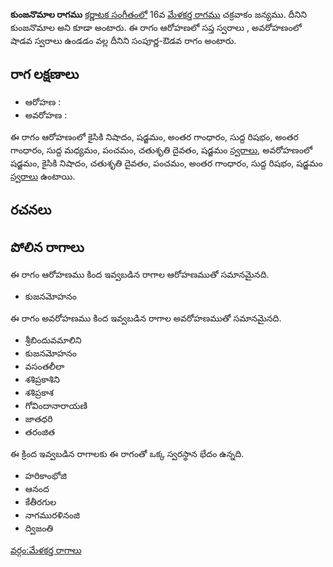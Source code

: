 {{Infobox ragam
	| name          	= కుంజనొమాల
	| synonym	    	= కుంజనొమాల
	| mela          	= 
	| chakra        	= 
	| janaka        	= 
	| type          	= సంపూర్ణ-శాడవ
	| arohanam      	= {{svaraC|N2|S|G3|R1|G3|M1|P|D2|S'}} 
	| avarohanam    	= {{svaraC|S'|N2|D2|P|G3|R1|S}}
	| jeeva         	=
	| chhaya        	=
	| nyasa         	=
	| vishesha      	= 
	| equivalent  		= 
}}
{{కర్ణాటక సంగీత రాగాలు}}
'''కుంజనొమాల రాగము''' [[కర్ణాటక సంగీతం]]లో 16వ [[మేళకర్త రాగము]] చక్రవాకం జన్యము. దీనిని కుంజనొమాల అని కూడా అంటారు. ఈ రాగం ఆరోహణలో సప్త స్వరాలు , అవరోహణంలో షాడవ స్వరాలు ఉండడం వల్ల దీనిని సంపూర్ణ-ఔడవ రాగం అంటారు.


==రాగ లక్షణాలు==


* ఆరోహణ : {{svaraC|N2|S|G3|R1|G3|M1|P|D2|S'}} 
* అవరోహణ : {{svaraC|S'|N2|D2|P|G3|R1|S}}

ఈ రాగం ఆరోహణంలో కైసికి నిషాదం, షడ్జమం, అంతర గాంధారం, సుద్ద రిషభం, అంతర గాంధారం, సుద్ద మధ్యమం, పంచమం, చతుశృతి దైవతం, షడ్జమం [[స్వరాలు]], అవరోహణంలో షడ్జమం, కైసికి నిషాదం, చతుశృతి దైవతం, పంచమం, అంతర గాంధారం, సుద్ద రిషభం, షడ్జమం [[స్వరాలు]] ఉంటాయి.

==రచనలు==



==పోలిన రాగాలు==
ఈ రాగం ఆరోహణము కింద ఇవ్వబడిన రాగాల ఆరోహణముతో సమానమైనది.
* కుజనమోహనం

ఈ రాగం అవరోహణము కింద ఇవ్వబడిన రాగాల అవరోహణముతో సమానమైనది.
* శ్రీబిందువమాలిని
* కుజనమోహనం
* వసంతలీలా
* శశిప్రకాశిని
* శశిప్రకాశ
* గోవిందానారాయణి
* జాతధరి
* తరంజిత

ఈ క్రింద ఇవ్వబడిన రాగాలకు ఈ రాగంతో ఒక్క స్వరస్థాన భేదం ఉన్నది.
* హరికాంభోజి
* ఆనంద
* కేతీరగుల
* నాగమురళినంజి
* ద్విజంతి



[[వర్గం:మేళకర్త రాగాలు]]